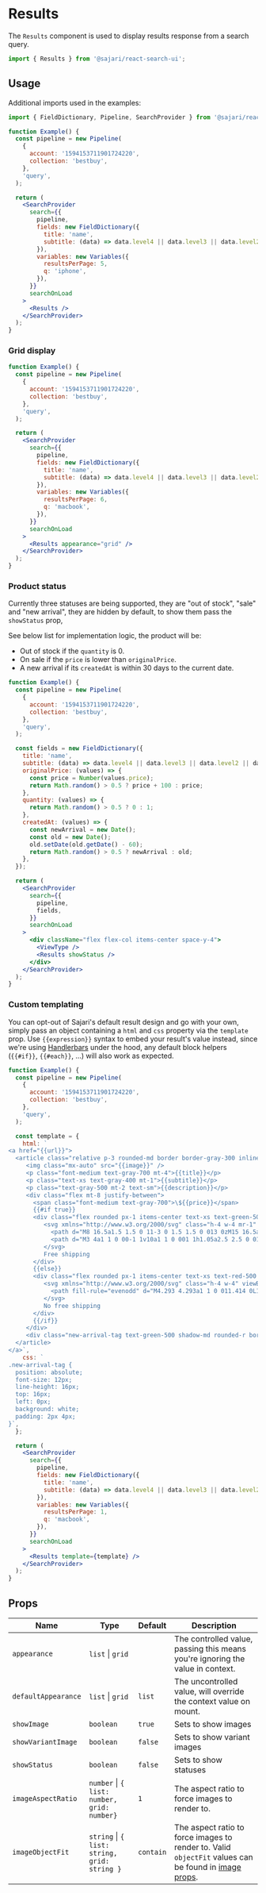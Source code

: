 
<SEO
  title="Results"
  scope={scopes.searchUI}
  description="The Results component is used to display results response from a search query."
/>

# Results

The `Results` component is used to display results response from a search query.

```js
import { Results } from '@sajari/react-search-ui';
```

## Usage

Additional imports used in the examples:

```js
import { FieldDictionary, Pipeline, SearchProvider } from '@sajari/react-search-ui';
```

```jsx
function Example() {
  const pipeline = new Pipeline(
    {
      account: '1594153711901724220',
      collection: 'bestbuy',
    },
    'query',
  );

  return (
    <SearchProvider
      search={{
        pipeline,
        fields: new FieldDictionary({
          title: 'name',
          subtitle: (data) => data.level4 || data.level3 || data.level2 || data.level1 || data.brand,
        }),
        variables: new Variables({
          resultsPerPage: 5,
          q: 'iphone',
        }),
      }}
      searchOnLoad
    >
      <Results />
    </SearchProvider>
  );
}
```

### Grid display

```jsx
function Example() {
  const pipeline = new Pipeline(
    {
      account: '1594153711901724220',
      collection: 'bestbuy',
    },
    'query',
  );

  return (
    <SearchProvider
      search={{
        pipeline,
        fields: new FieldDictionary({
          title: 'name',
          subtitle: (data) => data.level4 || data.level3 || data.level2 || data.level1 || data.brand,
        }),
        variables: new Variables({
          resultsPerPage: 6,
          q: 'macbook',
        }),
      }}
      searchOnLoad
    >
      <Results appearance="grid" />
    </SearchProvider>
  );
}
```

### Product status

Currently three statuses are being supported, they are "out of stock", "sale" and "new arrival", they are hidden by default, to show them pass the `showStatus` prop,

See below list for implementation logic, the product will be:

- Out of stock if the `quantity` is 0.
- On sale if the `price` is lower than `originalPrice`.
- A new arrival if its `createdAt` is within 30 days to the current date.

```jsx
function Example() {
  const pipeline = new Pipeline(
    {
      account: '1594153711901724220',
      collection: 'bestbuy',
    },
    'query',
  );

  const fields = new FieldDictionary({
    title: 'name',
    subtitle: (data) => data.level4 || data.level3 || data.level2 || data.level1 || data.brand,
    originalPrice: (values) => {
      const price = Number(values.price);
      return Math.random() > 0.5 ? price + 100 : price;
    },
    quantity: (values) => {
      return Math.random() > 0.5 ? 0 : 1;
    },
    createdAt: (values) => {
      const newArrival = new Date();
      const old = new Date();
      old.setDate(old.getDate() - 60);
      return Math.random() > 0.5 ? newArrival : old;
    },
  });

  return (
    <SearchProvider
      search={{
        pipeline,
        fields,
      }}
      searchOnLoad
    >
      <div className="flex flex-col items-center space-y-4">
        <ViewType />
        <Results showStatus />
      </div>
    </SearchProvider>
  );
}
```

### Custom templating

You can opt-out of Sajari's default result design and go with your own, simply pass an object containing a `html` and `css` property via the `template` prop. Use `{{expression}}` syntax to embed your result's value instead, since we're using [Handlerbars](https://handlebarsjs.com/) under the hood, any default block helpers (`{{#if}}`, `{{#each}}`, ...) will also work as expected.

```jsx
function Example() {
  const pipeline = new Pipeline(
    {
      account: '1594153711901724220',
      collection: 'bestbuy',
    },
    'query',
  );

  const template = {
    html: `
<a href="{{url}}">
  <article class="relative p-3 rounded-md border border-gray-300 inline-block max-w-xs">
     <img class="mx-auto" src="{{image}}" />
     <p class="font-medium text-gray-700 mt-4">{{title}}</p>
     <p class="text-xs text-gray-400 mt-1">{{subtitle}}</p>
     <p class="text-gray-500 mt-2 text-sm">{{description}}</p>
     <div class="flex mt-8 justify-between">
       <span class="font-medium text-gray-700">\${{price}}</span>
       {{#if true}}
       <div class="flex rounded px-1 items-center text-xs text-green-500 border border-green-500 bg-green-200">
          <svg xmlns="http://www.w3.org/2000/svg" class="h-4 w-4 mr-1" viewBox="0 0 20 20" fill="currentColor">
            <path d="M8 16.5a1.5 1.5 0 11-3 0 1.5 1.5 0 013 0zM15 16.5a1.5 1.5 0 11-3 0 1.5 1.5 0 013 0z" />
            <path d="M3 4a1 1 0 00-1 1v10a1 1 0 001 1h1.05a2.5 2.5 0 014.9 0H10a1 1 0 001-1V5a1 1 0 00-1-1H3zM14 7a1 1 0 00-1 1v6.05A2.5 2.5 0 0115.95 16H17a1 1 0 001-1v-5a1 1 0 00-.293-.707l-2-2A1 1 0 0015 7h-1z" />
          </svg>
          Free shipping
       </div>
       {{else}}
       <div class="flex rounded px-1 items-center text-xs text-red-500 border border-red-500 bg-red-200">
          <svg xmlns="http://www.w3.org/2000/svg" class="h-4 w-4" viewBox="0 0 20 20" fill="currentColor">
            <path fill-rule="evenodd" d="M4.293 4.293a1 1 0 011.414 0L10 8.586l4.293-4.293a1 1 0 111.414 1.414L11.414 10l4.293 4.293a1 1 0 01-1.414 1.414L10 11.414l-4.293 4.293a1 1 0 01-1.414-1.414L8.586 10 4.293 5.707a1 1 0 010-1.414z" clip-rule="evenodd" />
          </svg>
          No free shipping
       </div>
       {{/if}}
     </div>
     <div class="new-arrival-tag text-green-500 shadow-md rounded-r border border-l-0 border-gray-200">New arrival</div>
  </article>
</a>`,
    css: `
.new-arrival-tag {
  position: absolute;
  font-size: 12px;
  line-height: 16px;
  top: 16px;
  left: 0px;
  background: white;
  padding: 2px 4px;
}`,
  };

  return (
    <SearchProvider
      search={{
        pipeline,
        fields: new FieldDictionary({
          title: 'name',
          subtitle: (data) => data.level4 || data.level3 || data.level2 || data.level1 || data.brand,
        }),
        variables: new Variables({
          resultsPerPage: 1,
          q: 'macbook',
        }),
      }}
      searchOnLoad
    >
      <Results template={template} />
    </SearchProvider>
  );
}
```

## Props

| Name                | Type                                         | Default   | Description                                                                                                                     |
| ------------------- | -------------------------------------------- | --------- | ------------------------------------------------------------------------------------------------------------------------------- |
| `appearance`        | `list` \| `grid`                             |           | The controlled value, passing this means you're ignoring the value in context.                                                  |
| `defaultAppearance` | `list` \| `grid`                             | `list`    | The uncontrolled value, will override the context value on mount.                                                               |
| `showImage`         | `boolean`                                    | `true`    | Sets to show images                                                                                                             |
| `showVariantImage`  | `boolean`                                    | `false`   | Sets to show variant images                                                                                                     |
| `showStatus`        | `boolean`                                    | `false`   | Sets to show statuses                                                                                                           |
| `imageAspectRatio`  | `number` \| `{ list: number, grid: number}`  | `1`       | The aspect ratio to force images to render to.                                                                                  |
| `imageObjectFit`    | `string` \| `{ list: string, grid: string }` | `contain` | The aspect ratio to force images to render to. Valid `objectFit` values can be found in [image props](/components/image#props). |
